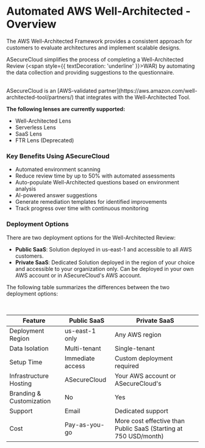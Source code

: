# Automated AWS Well-Architected - Overview

The AWS Well-Architected Framework provides a consistent approach for customers to evaluate architectures and implement scalable designs.

ASecureCloud simplifies the process of completing a Well-Architected Review (<span style={{ textDecoration: 'underline' }}>WAR</span>) by automating the data collection and providing suggestions to the questionnaire.

<br />

<div
  style={{ backgroundColor: "#e6ffe6", padding: "10px", borderRadius: "4px" }}
>
  ASecureCloud is an [AWS-validated
  partner](https://aws.amazon.com/well-architected-tool/partners/) that
  integrates with the Well-Architected Tool.
</div>

**The following lenses are currently supported:**

- Well-Architected Lens
- Serverless Lens
- SaaS Lens
- FTR Lens (Deprecated)

### Key Benefits Using ASecureCloud

- Automated environment scanning
- Reduce review time by up to 50% with automated assessments
- Auto-populate Well-Architected questions based on environment analysis
- AI-powered answer suggestions
- Generate remediation templates for identified improvements
- Track progress over time with continuous monitoring

### Deployment Options

There are two deployment options for the Well-Architected Review:

- **Public SaaS**: Solution deployed in us-east-1 and accessible to all AWS customers.
- **Private SaaS**: Dedicated Solution deployed in the region of your choice and accessible to your organization only. Can be deployed in your own AWS account or in ASecureCloud's AWS account.

The following table summarizes the differences between the two deployment options:

<br />

<div style={{ display: 'flex', justifyContent: 'center' }}>

| Feature                  | Public SaaS      | Private SaaS                                                     |
| ------------------------ | ---------------- | ---------------------------------------------------------------- |
| Deployment Region        | us-east-1 only   | Any AWS region                                                   |
| Data Isolation           | Multi-tenant     | Single-tenant                                                    |
| Setup Time               | Immediate access | Custom deployment required                                       |
| Infrastructure Hosting   | ASecureCloud     | Your AWS account or ASecureCloud's                               |
| Branding & Customization | No               | Yes                                                              |
| Support                  | Email            | Dedicated support                                                |
| Cost                     | Pay-as-you-go    | More cost effective than Public SaaS (Starting at 750 USD/month) |

</div>
